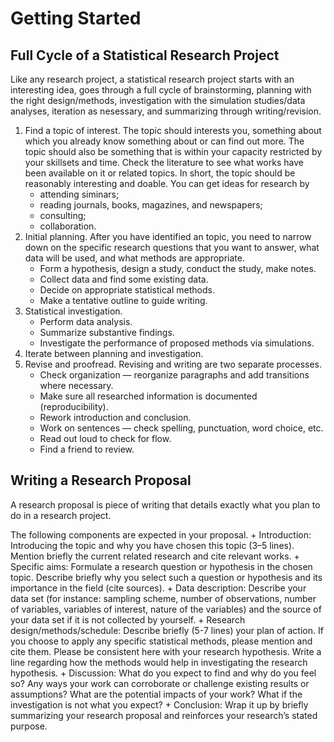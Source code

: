 # Getting Started

## Full Cycle of a Statistical Research Project
Like any research project, a statistical research project starts with an
interesting idea, goes through a full cycle of brainstorming, planning with the
right design/methods, investigation with the simulation studies/data analyses,
iteration as nesessary, and summarizing through writing/revision.


1. Find a topic of interest. The topic should interests you, something about
   which you already know something about or can find out more. The topic should
   also be something that is within your capacity restricted by your skillsets
   and time. Check the literature to see what works have been available on it or
   related topics. In short, the topic should be reasonably interesting and
   doable. You can get ideas for research by 
    + attending siminars;
    + reading journals, books, magazines, and newspapers;
    + consulting;
    + collaboration.
1. Initial planning. After you have identified an topic, you need to narrow down
   on the specific research questions that you want to answer, what data will be
   used, and what methods are appropriate.
    + Form a hypothesis, design a study, conduct the study, make notes.
    + Collect data and find some existing data.
    + Decide on appropriate statistical methods.
    + Make a tentative outline to guide writing.
1. Statistical investigation. 
    + Perform data analysis.
    + Summarize substantive findings.
    + Investigate the performance of proposed methods via simulations.
1. Iterate between planning and investigation.
1. Revise and proofread. Revising and writing are two separate processes.
    + Check organization --- reorganize paragraphs and add transitions where necessary.
    + Make sure all researched information is documented (reproducibility).
    + Rework introduction and conclusion.
    + Work on sentences --- check spelling, punctuation, word choice, etc.
    + Read out loud to check for flow.
    + Find a friend to review.


## Writing a Research Proposal

A research proposal is piece of writing that details exactly what you plan to do
in a research project.


The following components are expected in your proposal.
+ Introduction: Introducing the topic and why you have chosen this topic (3--5
  lines). Mention briefly the current related research and cite relevant works.
+ Specific aims: Formulate a research question or hypothesis in the
  chosen topic. Describe briefly why you select such a question or hypothesis
  and its importance in the field (cite sources).
+ Data description: Describe your data set (for instance: sampling scheme,
  number of observations, number of variables, variables of interest, nature of
  the variables) and the source of your data set if it is not collected by
  yourself.
+ Research design/methods/schedule: 
  Describe briefly (5-7 lines) your plan of action. If you
  choose to apply any specific statistical methods, please mention and cite
  them. Please be consistent here with your research hypothesis. Write a line
  regarding how the methods would help in investigating the research hypothesis.
+ Discussion: What do you expect to find and why
  do you feel so? Any ways your work can corroborate or challenge existing
  results or assumptions? What are the potential impacts of your work? What if
  the investigation is not what you expect?
+ Conclusion: Wrap it up by briefly summarizing your research proposal and
  reinforces your research’s stated purpose.
